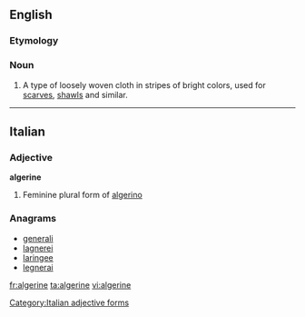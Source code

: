 {{also|Algerine}}
==English==

===Etymology===
{{suffix|Algiers|ine}}

===Noun===
{{en-noun|-|s}}

# A type of loosely woven cloth in stripes of bright colors, used for [[scarf|scarves]], [[shawl]]s and similar.

----

==Italian==

===Adjective===
'''algerine''' {{f}}

# Feminine plural form of [[algerino]]

===Anagrams===
* [[generali#Italian|generali]]
* [[lagnerei#Italian|lagnerei]]
* [[laringee#Italian|laringee]]
* [[legnerai#Italian|legnerai]]

[[Category:Italian adjective forms]]

[[fr:algerine]]
[[ta:algerine]]
[[vi:algerine]]